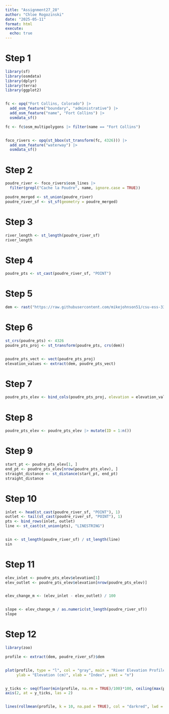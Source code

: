 ```yaml
---
title: "Assignment27_28"
author: "Chloe Rogozinski"
date: "2025-05-11"
format: html
execute:
  echo: true
---
```


# Step 1
```r
library(sf)
library(osmdata)
library(dplyr)
library(terra)
library(ggplot2)


fc <- opq("Fort Collins, Colorado") |>
  add_osm_feature("boundary", "administrative") |>
  add_osm_feature("name", "Fort Collins") |>
  osmdata_sf()

fc <- fc$osm_multipolygons |> filter(name == "Fort Collins")


foco_rivers <- opq(st_bbox(st_transform(fc, 4326))) |>
  add_osm_feature("waterway") |>
  osmdata_sf()
```

# Step 2
```r
poudre_river <- foco_rivers$osm_lines |> 
  filter(grepl("Cache la Poudre", name, ignore.case = TRUE))

poudre_merged <- st_union(poudre_river)
poudre_river_sf <- st_sf(geometry = poudre_merged)

```


# Step 3
```r
river_length <- st_length(poudre_river_sf)
river_length


```

# Step 4
```r
poudre_pts <- st_cast(poudre_river_sf, "POINT")
```

# Step 5
```r

dem <- rast("https://raw.githubusercontent.com/mikejohnson51/csu-ess-330/refs/heads/main/resources/foco-elev-cm.tif")

```

# Step 6

```r

st_crs(poudre_pts) <- 4326
poudre_pts_proj <- st_transform(poudre_pts, crs(dem))


poudre_pts_vect <- vect(poudre_pts_proj)
elevation_values <- extract(dem, poudre_pts_vect)

```

# Step 7
```r
poudre_pts_elev <- bind_cols(poudre_pts_proj, elevation = elevation_values[, 2])

```

# Step 8
```r
poudre_pts_elev <- poudre_pts_elev |> mutate(ID = 1:n())

```

# Step 9
```r
start_pt <- poudre_pts_elev[1, ]
end_pt <- poudre_pts_elev[nrow(poudre_pts_elev), ]
straight_distance <- st_distance(start_pt, end_pt)
straight_distance

```

# Step 10
```r

inlet <- head(st_cast(poudre_river_sf, "POINT"), 1)
outlet <- tail(st_cast(poudre_river_sf, "POINT"), 1)
pts <- bind_rows(inlet, outlet)
line <- st_cast(st_union(pts), "LINESTRING")


sin <- st_length(poudre_river_sf) / st_length(line)
sin

```

# Step 11
```r

elev_inlet <- poudre_pts_elev$elevation[1]      
elev_outlet <- poudre_pts_elev$elevation[nrow(poudre_pts_elev)]  


elev_change_m <- (elev_inlet - elev_outlet) / 100  


slope <- elev_change_m / as.numeric(st_length(poudre_river_sf))
slope

```


# Step 12
```r
library(zoo)

profile <- extract(dem, poudre_river_sf)$dem


plot(profile, type = "l", col = "gray", main = "River Elevation Profile",
     ylab = "Elevation (cm)", xlab = "Index", yaxt = "n")


y_ticks <- seq(floor(min(profile, na.rm = TRUE)/100)*100, ceiling(max(profile, na.rm = TRUE)/100)*100, by = 200)
axis(2, at = y_ticks, las = 2)  


lines(rollmean(profile, k = 10, na.pad = TRUE), col = "darkred", lwd = 3)
```







